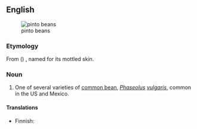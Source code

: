 ==English==
[[File:Pinto bean.jpg|thumb|pinto beans]]
===Etymology===
From {{etyl|es}} ({{term|frijol||lang=es|bean}}) {{term|pinto||lang=es|painted}}, named for its mottled skin.

===Noun===
{{en-noun|head=[[pinto]] [[bean]]}}

# {{US|usually in plural}} One of several varieties of [[common bean]], ''[[Phaseolus]] [[vulgaris]]'', common in the US and Mexico.

====Translations====
{{trans-top|variety of common bean}}
* Finnish: {{t-|fi|pintopapu}}
{{trans-mid}}
{{trans-bottom}}